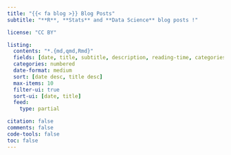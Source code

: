```yaml
---
title: "{{< fa blog >}} Blog Posts"
subtitle: "**R**, **Stats** and **Data Science** blog posts !"

license: "CC BY"

listing:
  contents: "*.{md,qmd,Rmd}"
  fields: [date, title, subtitle, description, reading-time, categories] # file-modified 
  categories: numbered
  date-format: medium
  sort: [date desc, title desc]
  max-items: 10
  filter-ui: true
  sort-ui: [date, title]
  feed:
    type: partial

citation: false
comments: false
code-tools: false
toc: false
---
```

